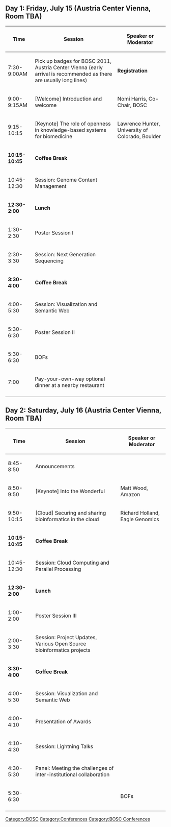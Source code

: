 == Day 1: Friday,  July 15  (Austria Center Vienna,  Room TBA) ==

{| border="1" cellspacing="0" cellpadding="10" align="left"
! Time
! Session
| Speaker or Moderator
|- 
| 7:30-9:00AM
| Pick up badges for BOSC 2011, Austria Center Vienna (early arrival is recommended as there are usually long lines)
| '''Registration'''
|
|- 
| 9:00-9:15AM
| [Welcome] Introduction and welcome
| Nomi Harris, Co-Chair, BOSC
|-
| 9:15-10:15
| [Keynote] The role of openness in knowledge-based systems for biomedicine
| Lawrence Hunter, University of Colorado, Boulder
|-
| '''10:15-10:45'''
| '''Coffee Break'''
|
|-
| 10:45-12:30
| Session: Genome Content Management
|
|-
| '''12:30-2:00'''
| '''Lunch'''
|
|-
| 1:30-2:30
| Poster Session I
|
|-
| 2:30-3:30
| Session: Next Generation Sequencing
|
|-
| '''3:30-4:00'''
| '''Coffee Break'''
|
|-
| 4:00-5:30
| Session: Visualization and Semantic Web
|
|-
| 5:30-6:30
| Poster Session II
|
|-
| 5:30-6:30
| BOFs
|
|-
| 7:00
| Pay-your-own-way optional dinner at a nearby restaurant
|-
|}

== Day 2: Saturday, July 16 (Austria Center Vienna, Room TBA) ==

{| border="1" cellspacing="0" cellpadding="10" align="left"
! Time
! Session
| Speaker or Moderator
|- 
| 8:45-8:50
| Announcements
|
|-
| 8:50-9:50
| [Keynote] Into the Wonderful
| Matt Wood, Amazon
|-
| 9:50-10:15
| [Cloud] Securing and sharing bioinformatics in the cloud
| Richard Holland, Eagle Genomics
|-
| '''10:15-10:45'''
| '''Coffee Break'''
|
|-
| 10:45-12:30
| Session: Cloud Computing and Parallel Processing
|
|-
| '''12:30-2:00'''
| '''Lunch'''
|
|-
| 1:00-2:00
| Poster Session III
|
|-
| 2:00-3:30
| Session: Project Updates, Various Open Source bioinformatics projects
|
|-
| '''3:30-4:00'''
| '''Coffee Break'''
|
|-
| 4:00-5:30
| Session: Visualization and Semantic Web
|
|-
| 4:00-4:10
| Presentation of Awards
|
|-
| 4:10-4:30
| Session: Lightning Talks
|
|-
| 4:30-5:30
| Panel: Meeting the challenges of inter-institutional collaboration
|
|-
| 5:30-6:30
|
| BOFs
|-
|}

[[Category:BOSC]] [[Category:Conferences]]
[[Category:BOSC Conferences]]
